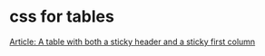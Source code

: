 # css for tables

[Article: A table with both a sticky header and a sticky first column](https://css-tricks.com/a-table-with-both-a-sticky-header-and-a-sticky-first-column/)

